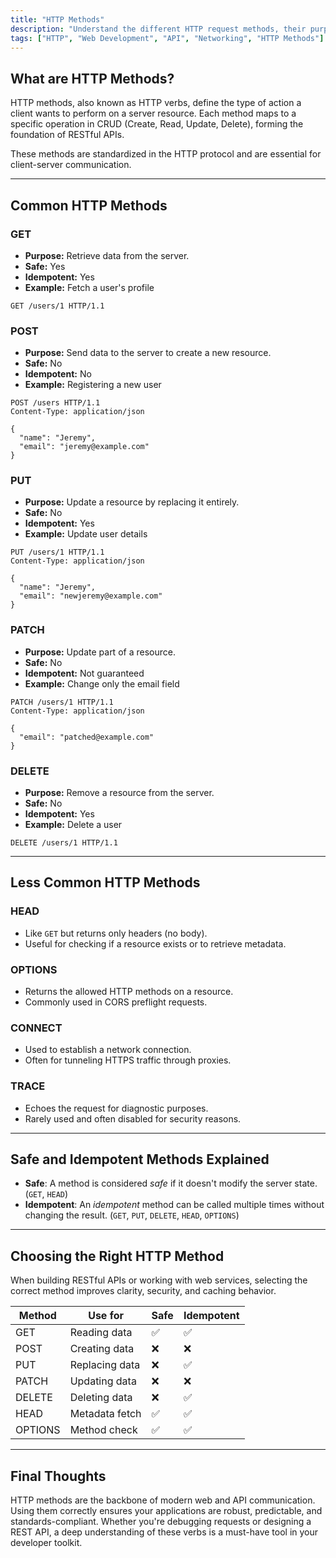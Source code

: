 ```yaml
---
title: "HTTP Methods"
description: "Understand the different HTTP request methods, their purposes, and how they are used in modern web development and API design."
tags: ["HTTP", "Web Development", "API", "Networking", "HTTP Methods"]
---
```


## What are HTTP Methods?

HTTP methods, also known as HTTP verbs, define the type of action a client wants to perform on a server resource. Each method maps to a specific operation in CRUD (Create, Read, Update, Delete), forming the foundation of RESTful APIs.

These methods are standardized in the HTTP protocol and are essential for client-server communication.

---

## Common HTTP Methods

### **GET**
- **Purpose:** Retrieve data from the server.
- **Safe:** Yes
- **Idempotent:** Yes
- **Example:** Fetch a user's profile
```http
GET /users/1 HTTP/1.1
```

### **POST**
- **Purpose:** Send data to the server to create a new resource.
- **Safe:** No
- **Idempotent:** No
- **Example:** Registering a new user
```http
POST /users HTTP/1.1
Content-Type: application/json

{
  "name": "Jeremy",
  "email": "jeremy@example.com"
}
```

### **PUT**
- **Purpose:** Update a resource by replacing it entirely.
- **Safe:** No
- **Idempotent:** Yes
- **Example:** Update user details
```http
PUT /users/1 HTTP/1.1
Content-Type: application/json

{
  "name": "Jeremy",
  "email": "newjeremy@example.com"
}
```

### **PATCH**
- **Purpose:** Update part of a resource.
- **Safe:** No
- **Idempotent:** Not guaranteed
- **Example:** Change only the email field
```http
PATCH /users/1 HTTP/1.1
Content-Type: application/json

{
  "email": "patched@example.com"
}
```

### **DELETE**
- **Purpose:** Remove a resource from the server.
- **Safe:** No
- **Idempotent:** Yes
- **Example:** Delete a user
```http
DELETE /users/1 HTTP/1.1
```

---

## Less Common HTTP Methods

### **HEAD**
- Like `GET` but returns only headers (no body).
- Useful for checking if a resource exists or to retrieve metadata.

### **OPTIONS**
- Returns the allowed HTTP methods on a resource.
- Commonly used in CORS preflight requests.

### **CONNECT**
- Used to establish a network connection.
- Often for tunneling HTTPS traffic through proxies.

### **TRACE**
- Echoes the request for diagnostic purposes. 
- Rarely used and often disabled for security reasons.

---

## Safe and Idempotent Methods Explained

- **Safe**: A method is considered *safe* if it doesn't modify the server state. (`GET`, `HEAD`)
- **Idempotent**: An *idempotent* method can be called multiple times without changing the result. (`GET`, `PUT`, `DELETE`, `HEAD`, `OPTIONS`)

---

## Choosing the Right HTTP Method

When building RESTful APIs or working with web services, selecting the correct method improves clarity, security, and caching behavior.

| Method | Use for | Safe | Idempotent |
|--------|---------|------|------------|
| GET    | Reading data | ✅ | ✅ |
| POST   | Creating data | ❌ | ❌ |
| PUT    | Replacing data | ❌ | ✅ |
| PATCH  | Updating data | ❌ | ❌ |
| DELETE | Deleting data | ❌ | ✅ |
| HEAD   | Metadata fetch | ✅ | ✅ |
| OPTIONS| Method check | ✅ | ✅ |

---

## Final Thoughts

HTTP methods are the backbone of modern web and API communication. Using them correctly ensures your applications are robust, predictable, and standards-compliant. Whether you're debugging requests or designing a REST API, a deep understanding of these verbs is a must-have tool in your developer toolkit.